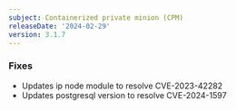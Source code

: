 ```yaml
---
subject: Containerized private minion (CPM)
releaseDate: '2024-02-29'
version: 3.1.7
---
```


### Fixes
* Updates ip node module to resolve CVE-2023-42282
* Updates postgresql version to resolve CVE-2024-1597
